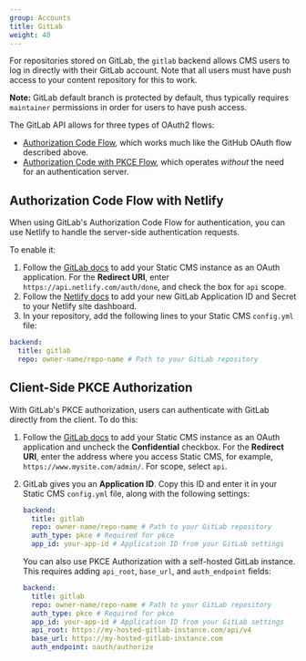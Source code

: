 ```yaml
---
group: Accounts
title: GitLab
weight: 40
---
```

For repositories stored on GitLab, the `gitlab` backend allows CMS users to log in directly with their GitLab account. Note that all users must have push access to your content repository for this to work.

**Note:** GitLab default branch is protected by default, thus typically requires `maintainer` permissions in order for users to have push access.

The GitLab API allows for three types of OAuth2 flows:

* [Authorization Code Flow](https://docs.gitlab.com/ce/api/oauth2.html#authorization-code-flow), which works much like the GitHub OAuth flow described above.
* [Authorization Code with PKCE Flow](https://docs.gitlab.com/ce/api/oauth2.html#authorization-code-with-proof-key-for-code-exchange-pkce), which operates *without* the need for an authentication server.

## Authorization Code Flow with Netlify

When using GitLab's Authorization Code Flow for authentication, you can use Netlify to handle the server-side authentication requests.

To enable it:

1. Follow the [GitLab docs](https://docs.gitlab.com/ee/integration/oauth_provider.html#adding-an-application-through-the-profile) to add your Static CMS instance as an OAuth application. For the **Redirect URI**, enter `https://api.netlify.com/auth/done`, and check the box for `api` scope.
2. Follow the [Netlify docs](https://www.netlify.com/docs/authentication-providers/#using-an-authentication-provider) to add your new GitLab Application ID and Secret to your Netlify site dashboard.
3. In your repository, add the following lines to your Static CMS `config.yml` file:

```yaml
backend:
  title: gitlab
  repo: owner-name/repo-name # Path to your GitLab repository
```


## Client-Side PKCE Authorization

With GitLab's PKCE authorization, users can authenticate with GitLab directly from the client. To do this:

1. Follow the [GitLab docs](https://docs.gitlab.com/ee/integration/oauth_provider.html#adding-an-application-through-the-profile) to add your Static CMS instance as an OAuth application and uncheck the **Confidential** checkbox. For the **Redirect URI**, enter the address where you access Static CMS, for example, `https://www.mysite.com/admin/`. For scope, select `api`.
2. GitLab gives you an **Application ID**. Copy this ID and enter it in your Static CMS `config.yml` file, along with the following settings:

   ```yaml
   backend:
     title: gitlab
     repo: owner-name/repo-name # Path to your GitLab repository
     auth_type: pkce # Required for pkce
     app_id: your-app-id # Application ID from your GitLab settings
   ```

   You can also use PKCE Authorization with a self-hosted GitLab instance. This requires adding `api_root`, `base_url`, and `auth_endpoint` fields:

   ```yaml
   backend:
     title: gitlab
     repo: owner-name/repo-name # Path to your GitLab repository
     auth_type: pkce # Required for pkce
     app_id: your-app-id # Application ID from your GitLab settings
     api_root: https://my-hosted-gitlab-instance.com/api/v4
     base_url: https://my-hosted-gitlab-instance.com
     auth_endpoint: oauth/authorize
   ```

